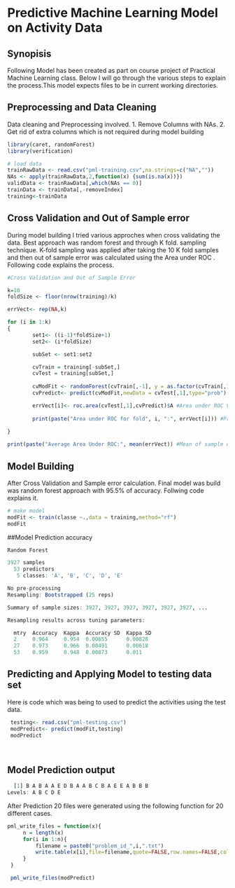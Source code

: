 # Predictive Machine Learning Model on Activity Data


## Synopisis

Following Model has been created as part on course project of Practical Machine Learning class. Below I will go through the various steps to explain the process.This model expects files to be in current working directories.

## Preprocessing and Data Cleaning

Data cleaning and Preprocessing involved.
1. Remove Columns with NAs.
2. Get rid of extra columns which is not required during model building

``` r

library(caret, randomForest)
library(verification)

# load data
trainRawData <- read.csv("pml-training.csv",na.strings=c("NA",""))
NAs <- apply(trainRawData,2,function(x) {sum(is.na(x))}) 
validData <- trainRawData[,which(NAs == 0)]
trainData <- trainData[,-removeIndex]
training<-trainData
```

## Cross Validation and Out of Sample error

During model building I tried various approches when cross validating the data. Best approach was random forest and through K fold. sampling technique. K-fold sampling was applied after taking the 10 K fold samples and then out of sample error was calculated using the Area under ROC . Following code explains the process.


``` r


#Cross Validation and Out of Sample Error

k=10 
foldSize <- floor(nrow(training)/k)

errVect<- rep(NA,k)

for (i in 1:k)
{
		set1<- ((i-1)*foldSize+1)
		set2<- (i*foldSize)

		subSet <- set1:set2

		cvTrain = training[-subSet,]
		cvTest = training[subSet,]
		
		cvModFit <- randomForest(cvTrain[,-1], y = as.factor(cvTrain[,1]) ,data = cvTrain,method="rf") #Random forest on Train
		cvPredict<- predict(cvModFit,newData = cvTest[,1],type="prob")[,2] 

		errVect[i]<- roc.area(cvTest[,1],cvPredict)$A #Area under ROC Vector
		
		print(paste("Area under ROC for fold", i, ":", errVect[i])) #Printing each out of sample error 
		
}

print(paste("Average Area Under ROC:", mean(errVect)) #Mean of sample errors
```

## Model Building 

After Cross Validation and Sample error calculation. Final model was build was random forest approach with 95.5% of accuracy. Follwing code explains it.

``` r

# make model
modFit <- train(classe ~.,data = training,method="rf")
modFit

```

##Model Prediction accuracy 

``` r
Random Forest 

3927 samples
  53 predictors
   5 classes: 'A', 'B', 'C', 'D', 'E' 

No pre-processing
Resampling: Bootstrapped (25 reps) 

Summary of sample sizes: 3927, 3927, 3927, 3927, 3927, 3927, ... 

Resampling results across tuning parameters:

  mtry  Accuracy  Kappa  Accuracy SD  Kappa SD
  2     0.964     0.954  0.00655      0.00828 
  27    0.973     0.966  0.00491      0.00618 
  53    0.959     0.948  0.00873      0.011  
```

## Predicting and Applying Model to testing data set

Here is code which was being to used to predict the activities using the test data.

``` r

 testing<- read.csv("pml-testing.csv")
 modPredict<- predict(modFit,testing)
 modPredict

 
```

## Model Prediction output

``` r
  [1] B A B A A E D B A A B C B A E E A B B B
Levels: A B C D E

```

After Prediction 20 files were generated using the following function for 20 different cases.

``` r

pml_write_files = function(x){
     n = length(x)
     for(i in 1:n){
         filename = paste0("problem_id_",i,".txt")
         write.table(x[i],file=filename,quote=FALSE,row.names=FALSE,col.names=FALSE)
     }
 }

 pml_write_files(modPredict)
```


